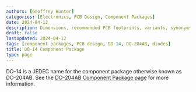 ```yaml
---
authors: [Geoffrey Hunter]
categories: [Electronics, PCB Design, Component Packages]
date: 2024-04-12
description: Dimensions, recommended PCB footprints, variants, synonyms and more for the DO-14 (DO-204AB) component package.
draft: false
lastUpdated: 2024-04-12
tags: [component packages, PCB design, DO-14, DO-204AB, diodes]
title: DO-14 Component Package
type: page
---
```



DO-14 is a JEDEC name for the component package otherwise known as DO-204AB. See the [DO-204AB Component Package page](/pcb-design/component-packages/do-204ab-component-package/) for more information.
